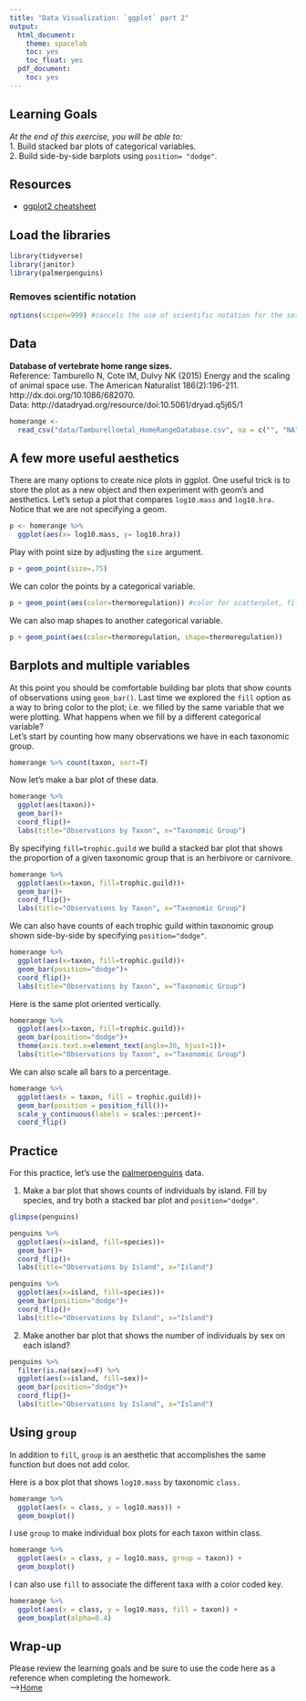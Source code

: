 ```yaml
---
title: "Data Visualization: `ggplot` part 2"
output:
  html_document:
    theme: spacelab
    toc: yes
    toc_float: yes
  pdf_document:
    toc: yes
---
```


## Learning Goals
*At the end of this exercise, you will be able to:*    
1. Build stacked bar plots of categorical variables.  
2. Build side-by-side barplots using `position= "dodge"`.  

## Resources
- [ggplot2 cheatsheet](https://www.rstudio.com/wp-content/uploads/2015/03/ggplot2-cheatsheet.pdf)

## Load the libraries
```r
library(tidyverse)
library(janitor)
library(palmerpenguins)
```

### Removes scientific notation
```r
options(scipen=999) #cancels the use of scientific notation for the session
```

## Data
**Database of vertebrate home range sizes.**  
Reference: Tamburello N, Cote IM, Dulvy NK (2015) Energy and the scaling of animal space use. The American Naturalist 186(2):196-211. http://dx.doi.org/10.1086/682070.  
Data: http://datadryad.org/resource/doi:10.5061/dryad.q5j65/1  
```r
homerange <- 
  read_csv("data/Tamburelloetal_HomeRangeDatabase.csv", na = c("", "NA", "\\"))
```

## A few more useful aesthetics
There are many options to create nice plots in ggplot. One useful trick is to store the plot as a new object and then experiment with geom's and aesthetics. Let's setup a plot that compares `log10.mass` and `log10.hra.` Notice that we are not specifying a geom.
```r
p <- homerange %>% 
  ggplot(aes(x= log10.mass, y= log10.hra))
```

Play with point size by adjusting the `size` argument.
```r
p + geom_point(size=.75)
```

We can color the points by a categorical variable.
```r
p + geom_point(aes(color=thermoregulation)) #color for scatterplot, fill for bar plot
```

We can also map shapes to another categorical variable.
```r
p + geom_point(aes(color=thermoregulation, shape=thermoregulation))
```

## Barplots and multiple variables
At this point you should be comfortable building bar plots that show counts of observations using `geom_bar()`. Last time we explored the `fill` option as a way to bring color to the plot; i.e. we filled by the same variable that we were plotting. What happens when we fill by a different categorical variable?  
Let's start by counting how many observations we have in each taxonomic group.
```r
homerange %>% count(taxon, sort=T)
```

Now let's make a bar plot of these data.
```r
homerange %>% 
  ggplot(aes(taxon))+
  geom_bar()+
  coord_flip()+
  labs(title="Observations by Taxon", x="Taxonomic Group")
```

By specifying `fill=trophic.guild` we build a stacked bar plot that shows the proportion of a given taxonomic group that is an herbivore or carnivore.
```r
homerange %>% 
  ggplot(aes(x=taxon, fill=trophic.guild))+
  geom_bar()+
  coord_flip()+
  labs(title="Observations by Taxon", x="Taxonomic Group")
```

We can also have counts of each trophic guild within taxonomic group shown side-by-side by specifying `position="dodge"`.
```r
homerange %>% 
  ggplot(aes(x=taxon, fill=trophic.guild))+
  geom_bar(position="dodge")+
  coord_flip()+
  labs(title="Observations by Taxon", x="Taxonomic Group")
```

Here is the same plot oriented vertically.
```r
homerange %>% 
  ggplot(aes(x=taxon, fill=trophic.guild))+
  geom_bar(position="dodge")+
  theme(axis.text.x=element_text(angle=30, hjust=1))+
  labs(title="Observations by Taxon", x="Taxonomic Group")
```

We can also scale all bars to a percentage.
```r
homerange %>% 
  ggplot(aes(x = taxon, fill = trophic.guild))+
  geom_bar(position = position_fill())+ 
  scale_y_continuous(labels = scales::percent)+
  coord_flip()
```

## Practice
For this practice, let's use the [palmerpenguins](https://allisonhorst.github.io/palmerpenguins/articles/intro.html) data.  

1. Make a bar plot that shows counts of individuals by island. Fill by species, and try both a stacked bar plot and `position="dodge"`.

```r
glimpse(penguins)
```


```r
penguins %>% 
  ggplot(aes(x=island, fill=species))+
  geom_bar()+
  coord_flip()+
  labs(title="Observations by Island", x="Island")
```

```r
penguins %>% 
  ggplot(aes(x=island, fill=species))+
  geom_bar(position="dodge")+
  coord_flip()+
  labs(title="Observations by Island", x="Island")
```

2. Make another bar plot that shows the number of individuals by sex on each island?
```r
penguins %>% 
  filter(is.na(sex)==F) %>% 
  ggplot(aes(x=island, fill=sex))+
  geom_bar(position="dodge")+
  coord_flip()+
  labs(title="Observations by Island", x="Island")
```

## Using `group`
In addition to `fill`, `group` is an aesthetic that accomplishes the same function but does not add color.

Here is a box plot that shows `log10.mass` by taxonomic `class.`
```r
homerange %>% 
  ggplot(aes(x = class, y = log10.mass)) +
  geom_boxplot()
```

I use `group` to make individual box plots for each taxon within class.
```r
homerange %>% 
  ggplot(aes(x = class, y = log10.mass, group = taxon)) +
  geom_boxplot()
```

I can also use `fill` to associate the different taxa with a color coded key.
```r
homerange %>% 
  ggplot(aes(x = class, y = log10.mass, fill = taxon)) +
  geom_boxplot(alpha=0.4)
```

## Wrap-up  
Please review the learning goals and be sure to use the code here as a reference when completing the homework.    
-->[Home](https://jmledford3115.github.io/datascibiol/)